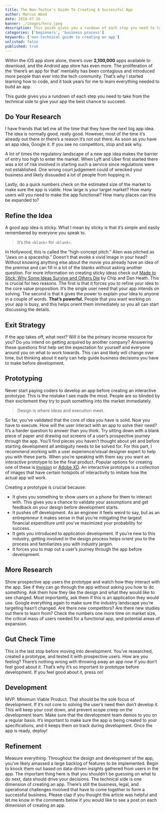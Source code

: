 ```yaml
---
title: The Non-Techie’s Guide To Creating A Successful App
author: Marcus Wood
date: 2018-07-16
banner: ./images/hero.jpeg
description: This guide gives you a rundown of each step you need to take from the technical side to give your app the best chance to succeed.
categories: ['beginners', 'business process']
keywords: ['non-technical guide to creating an app']
unlisted: false
published: true
---
```


Within the iOS app store alone, there’s over **2,100,000** apps available to download, and the Android app store has even more. The proliferation of the ‘there’s an app for that’ mentality has been contagious and introduced more people than ever into the tech community. That’s why I started learning how to code, and it took years for me to learn everything needed to build an app.

This guide gives you a rundown of each step you need to take from the technical side to give your app the best chance to succeed.

## Do Your Research

I have friends that tell me all the time that they have the next big app idea. The idea is normally good, really good. However, most of the time it’s already out there or there’s a reason it’s not out there. As soon as you have an app idea, Google it. If you see no competitors, stop and ask why.

A lot of times the regulatory landscape of a new app idea makes the barrier of entry too high to enter the market. When Lyft and Uber first started there was a lot of risk involved in starting such a service since regulations were not established. One wrong court judgement could of wrecked your business and likely dissuaded a lot of people from hopping in.

Lastly, do a quick numbers check on the estimated size of the market to make sure the app is viable. How large is your target market? How many users will you need to make the app functional? How many places can this be expanded to?

## Refine the Idea

A good app idea is sticky. What I mean by sticky is that it’s simple and easily remembered by everyone you speak to.

> It’s the `<blank>` for `<blank>`.

In Hollywood, this is called the “high-concept pitch.” Alien was pitched as “Jaws on a spaceship.” Doesn’t that evoke a vivid image in your head? Without knowing anything else about the movie you already have an idea of the premise and can fill in a lot of the blanks without asking another question. For more information on creating sticky ideas check out [Made to Stick: Why Some Ideas Survive and Others Die](https://heathbrothers.com/books/made-to-stick/) by Chip and Dan Heath.
This is crucial for two reasons. The first is that it forces you to refine your idea to the core value proposition. It’s the single user need that your app intends on solving. The second is that it gives the power to explain your idea to anyone in a couple of words. **That’s powerful.** People that you want working on your app is busy, and this helps orient them immediately so you all can start discussing the details.

## Exit Strategy

If the app takes off, what next? Will it be the primary income resource for you? Do you intend on getting acquired by another company? Answering these questions first help set the expectation for yourself and everyone around you on what to work towards. This can and likely will change over time, but thinking about it early can help guide business decisions you have to make before development.

## Prototyping

Never start paying coders to develop an app before creating an interactive prototype. This is the mistake I see made the most. People are so blinded by their excitement they try to push something into the market immediately.

> Design is where ideas and execution meet.

So far, you’ve validated that the core of idea you have is solid. Now you have to execute. How will the user interact with an app to solve their need? It’s a harder question to answer than you think. Try sitting down with a blank piece of paper and drawing out screens of a user’s prospective journey through the app. You’ll find pieces you haven’t thought about yet and before starting development all ambiguity needs to be solved for.
For this part, I recommend working with a user experience/visual designer expert to help you with these parts. When you’re speaking with them say you want an interactive prototype to be the final product. Popular options for creating one of these is [Invision](https://www.invisionapp.com/) or [Adobe XD](https://www.adobe.com/products/xd.html). An interactive prototype is a collection of images that have certain hotspots of interactivity to imitate how the actual app will work.

Creating a prototype is crucial because:

- It gives you something to show users on a phone for them to interact with. This gives you a chance to validate your assumptions and get feedback on your design before development starts.
- It pushes off development. As an engineer it feels weird to say, but as an entrepreneur it makes sense in that you’re mitigating the largest financial expenditure until you’ve maximized your probability for success.
- It gets you introduced to application development. If you’re new to this industry, getting involved in the design process helps orient you to the process and familiarizes you with industry jargon.
- It forces you to map out a user’s journey through the app before development.

## More Research

Show prospective app users the prototype and watch how they interact with the app. See if they can go through the app without asking you how to do something. Ask them how they like the design and what they would like to see changed. Most importantly, ask them if this is an application they would use.
Google everything again to make sure the industry landscape you’re targeting hasn’t changed. Are there new competitors? Are there new studies out there to learn from? Check the numbers one more time on market size, the critical mass of users needed for a functional app, and potential areas of expansion.

## Gut Check Time

This is the last stop before moving into development. You’ve researched, created a prototype, and tested it with prospective users. How are you feeling? There’s nothing wrong with throwing away an app now if you don’t feel good about it. That’s why it’s so important to prototype before development. If you feel good about it, press on!

## Development

MVP. Minimum Viable Product. That should be the sole focus of development. If it’s not core to solving the user’s need then don’t develop it. This will keep your cost down, and prevent scope creep on the development team.
Make sure that the development team demos to you on a regular basis. It’s important to make sure the app is being created to your specifications, and it keeps them on track during development. Once the app is ready, deploy!

## Refinement

Measure everything. Throughout the design and development of the app, you’ve likely amassed a large backlog of features to be implemented. Begin to knock them out based on data-driven insights gathered from users in the app. The important thing here is that you shouldn’t be guessing on what to do next, data should drive your decisions.
The technical side is one dimension of creating an app. There’s still the business, legal, and operational challenges involved that have to come together to form a successful business. Please clap if you thought this article was helpful and let me know in the comments below if you would like to see a post on each dimension of creating an app.
